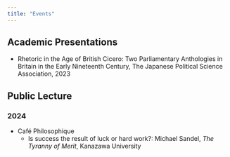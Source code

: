 ```yaml
---
title: "Events"
---
```


## Academic Presentations

- Rhetoric in the Age of British Cicero: Two Parliamentary Anthologies in Britain in the Early Nineteenth Century, The Japanese Political Science Association, 2023


## Public Lecture

### 2024

- Café Philosophique
  -  Is success the result of luck or hard work?: Michael Sandel, *The Tyranny of Merit*, Kanazawa University